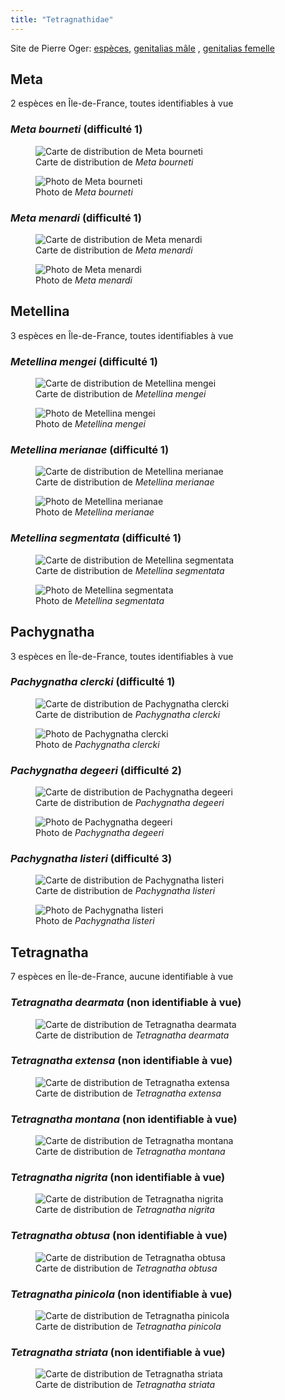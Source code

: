 ```yaml
---
title: "Tetragnathidae"
---
```


Site de Pierre Oger: [espèces](https://arachno.piwigo.com/index?/category/60-tetragnathidae), [genitalias mâle](https://arachno.piwigo.com/index?/tags/1463-_tetragnathidae_m) , [genitalias femelle](https://arachno.piwigo.com/index?/tags/1464-_tetragnathidae_f)



## Meta

2 espèces en Île-de-France, toutes identifiables à vue



### *Meta bourneti* (difficulté 1)

![Carte de distribution de *Meta bourneti*](https://asfra.fr/Site/User_pages/Atlas/LR_ASFRA_Tetragnathidae_Meta%20bourneti_2022-03-10.jpeg)

![Photo de *Meta bourneti*](chemin/vers/photo.jpg)



### *Meta menardi* (difficulté 1)

![Carte de distribution de *Meta menardi*](https://asfra.fr/Site/User_pages/Atlas/LR_ASFRA_Tetragnathidae_Meta%20menardi_2022-03-10.jpeg)

![Photo de *Meta menardi*](chemin/vers/photo.jpg)



## Metellina

3 espèces en Île-de-France, toutes identifiables à vue



### *Metellina mengei* (difficulté 1)

![Carte de distribution de *Metellina mengei*](https://asfra.fr/Site/User_pages/Atlas/LR_ASFRA_Tetragnathidae_Metellina%20mengei_2022-03-10.jpeg)

![Photo de *Metellina mengei*](chemin/vers/photo.jpg)



### *Metellina merianae* (difficulté 1)

![Carte de distribution de *Metellina merianae*](https://asfra.fr/Site/User_pages/Atlas/LR_ASFRA_Tetragnathidae_Metellina%20merianae_2022-03-10.jpeg)

![Photo de *Metellina merianae*](chemin/vers/photo.jpg)



### *Metellina segmentata* (difficulté 1)

![Carte de distribution de *Metellina segmentata*](https://asfra.fr/Site/User_pages/Atlas/LR_ASFRA_Tetragnathidae_Metellina%20segmentata_2022-03-10.jpeg)

![Photo de *Metellina segmentata*](chemin/vers/photo.jpg)



## Pachygnatha

3 espèces en Île-de-France, toutes identifiables à vue



### *Pachygnatha clercki* (difficulté 1)

![Carte de distribution de *Pachygnatha clercki*](https://asfra.fr/Site/User_pages/Atlas/LR_ASFRA_Tetragnathidae_Pachygnatha%20clercki_2022-03-10.jpeg)

![Photo de *Pachygnatha clercki*](chemin/vers/photo.jpg)



### *Pachygnatha degeeri* (difficulté 2)

![Carte de distribution de *Pachygnatha degeeri*](https://asfra.fr/Site/User_pages/Atlas/LR_ASFRA_Tetragnathidae_Pachygnatha%20degeeri_2022-03-10.jpeg)

![Photo de *Pachygnatha degeeri*](chemin/vers/photo.jpg)



### *Pachygnatha listeri* (difficulté 3)

![Carte de distribution de *Pachygnatha listeri*](https://asfra.fr/Site/User_pages/Atlas/LR_ASFRA_Tetragnathidae_Pachygnatha%20listeri_2022-03-10.jpeg)

![Photo de *Pachygnatha listeri*](chemin/vers/photo.jpg)



## Tetragnatha

7 espèces en Île-de-France, aucune identifiable à vue



### *Tetragnatha dearmata* (non identifiable à vue)

![Carte de distribution de *Tetragnatha dearmata*](https://asfra.fr/Site/User_pages/Atlas/LR_ASFRA_Tetragnathidae_Tetragnatha%20dearmata_2022-03-10.jpeg)





### *Tetragnatha extensa* (non identifiable à vue)

![Carte de distribution de *Tetragnatha extensa*](https://asfra.fr/Site/User_pages/Atlas/LR_ASFRA_Tetragnathidae_Tetragnatha%20extensa_2022-03-10.jpeg)





### *Tetragnatha montana* (non identifiable à vue)

![Carte de distribution de *Tetragnatha montana*](https://asfra.fr/Site/User_pages/Atlas/LR_ASFRA_Tetragnathidae_Tetragnatha%20montana_2022-03-10.jpeg)





### *Tetragnatha nigrita* (non identifiable à vue)

![Carte de distribution de *Tetragnatha nigrita*](https://asfra.fr/Site/User_pages/Atlas/LR_ASFRA_Tetragnathidae_Tetragnatha%20nigrita_2022-03-10.jpeg)





### *Tetragnatha obtusa* (non identifiable à vue)

![Carte de distribution de *Tetragnatha obtusa*](https://asfra.fr/Site/User_pages/Atlas/LR_ASFRA_Tetragnathidae_Tetragnatha%20obtusa_2022-03-10.jpeg)





### *Tetragnatha pinicola* (non identifiable à vue)

![Carte de distribution de *Tetragnatha pinicola*](https://asfra.fr/Site/User_pages/Atlas/LR_ASFRA_Tetragnathidae_Tetragnatha%20pinicola_2022-03-10.jpeg)





### *Tetragnatha striata* (non identifiable à vue)

![Carte de distribution de *Tetragnatha striata*](https://asfra.fr/Site/User_pages/Atlas/LR_ASFRA_Tetragnathidae_Tetragnatha%20striata_2022-03-10.jpeg)





